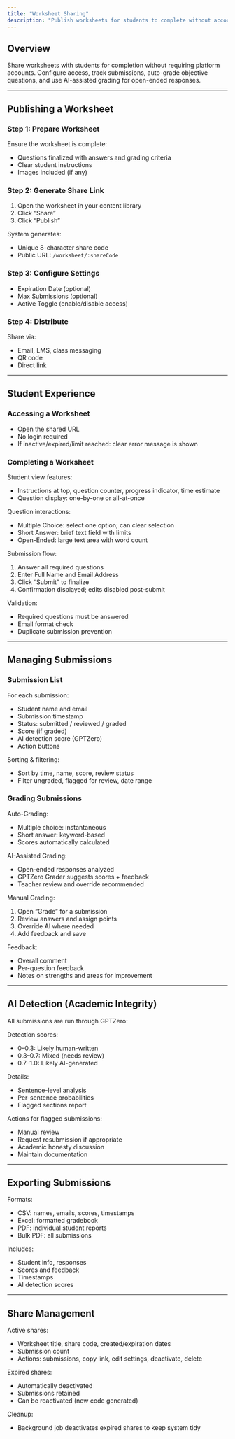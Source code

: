 ```yaml
---
title: "Worksheet Sharing"
description: "Publish worksheets for students to complete without accounts, manage submissions, and grade efficiently."
---
```


## Overview

Share worksheets with students for completion without requiring platform accounts. Configure access, track submissions, auto-grade objective questions, and use AI-assisted grading for open-ended responses.

---

## Publishing a Worksheet

### Step 1: Prepare Worksheet
Ensure the worksheet is complete:
- Questions finalized with answers and grading criteria
- Clear student instructions
- Images included (if any)

### Step 2: Generate Share Link
1. Open the worksheet in your content library
2. Click “Share”
3. Click “Publish”

System generates:
- Unique 8-character share code
- Public URL: `/worksheet/:shareCode`

### Step 3: Configure Settings
- Expiration Date (optional)
- Max Submissions (optional)
- Active Toggle (enable/disable access)

### Step 4: Distribute
Share via:
- Email, LMS, class messaging
- QR code
- Direct link

---

## Student Experience

### Accessing a Worksheet
- Open the shared URL
- No login required
- If inactive/expired/limit reached: clear error message is shown

### Completing a Worksheet

Student view features:
- Instructions at top, question counter, progress indicator, time estimate
- Question display: one-by-one or all-at-once

Question interactions:
- Multiple Choice: select one option; can clear selection
- Short Answer: brief text field with limits
- Open-Ended: large text area with word count

Submission flow:
1. Answer all required questions
2. Enter Full Name and Email Address
3. Click “Submit” to finalize
4. Confirmation displayed; edits disabled post-submit

Validation:
- Required questions must be answered
- Email format check
- Duplicate submission prevention

---

## Managing Submissions

### Submission List
For each submission:
- Student name and email
- Submission timestamp
- Status: submitted / reviewed / graded
- Score (if graded)
- AI detection score (GPTZero)
- Action buttons

Sorting & filtering:
- Sort by time, name, score, review status
- Filter ungraded, flagged for review, date range

### Grading Submissions

Auto-Grading:
- Multiple choice: instantaneous
- Short answer: keyword-based
- Scores automatically calculated

AI-Assisted Grading:
- Open-ended responses analyzed
- GPTZero Grader suggests scores + feedback
- Teacher review and override recommended

Manual Grading:
1. Open “Grade” for a submission
2. Review answers and assign points
3. Override AI where needed
4. Add feedback and save

Feedback:
- Overall comment
- Per-question feedback
- Notes on strengths and areas for improvement

---

## AI Detection (Academic Integrity)

All submissions are run through GPTZero:

Detection scores:
- 0–0.3: Likely human-written
- 0.3–0.7: Mixed (needs review)
- 0.7–1.0: Likely AI-generated

Details:
- Sentence-level analysis
- Per-sentence probabilities
- Flagged sections report

Actions for flagged submissions:
- Manual review
- Request resubmission if appropriate
- Academic honesty discussion
- Maintain documentation

---

## Exporting Submissions

Formats:
- CSV: names, emails, scores, timestamps
- Excel: formatted gradebook
- PDF: individual student reports
- Bulk PDF: all submissions

Includes:
- Student info, responses
- Scores and feedback
- Timestamps
- AI detection scores

---

## Share Management

Active shares:
- Worksheet title, share code, created/expiration dates
- Submission count
- Actions: submissions, copy link, edit settings, deactivate, delete

Expired shares:
- Automatically deactivated
- Submissions retained
- Can be reactivated (new code generated)

Cleanup:
- Background job deactivates expired shares to keep system tidy
